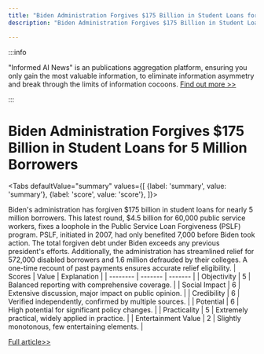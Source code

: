 ```yaml
---
title: "Biden Administration Forgives $175 Billion in Student Loans for 5 Million Borrowers"
description: "Biden Administration Forgives $175 Billion in Student Loans for 5 Million Borrowers"

---
```



:::info

"Informed AI News" is an publications aggregation platform, ensuring you only gain the most valuable information, to eliminate information asymmetry and break through the limits of information cocoons.  [Find out more >>](/)

:::

# Biden Administration Forgives $175 Billion in Student Loans for 5 Million Borrowers


<Tabs
	defaultValue="summary"
	values={[
	{label: 'summary', value: 'summary'},
	{label: 'score', value: 'score'},
]}>
<TabItem value="summary">


Biden's administration has forgiven $175 billion in student loans for nearly 5 million borrowers. This latest round, $4.5 billion for 60,000 public service workers, fixes a loophole in the Public Service Loan Forgiveness (PSLF) program. PSLF, initiated in 2007, had only benefited 7,000 before Biden took action. The total forgiven debt under Biden exceeds any previous president's efforts. Additionally, the administration has streamlined relief for 572,000 disabled borrowers and 1.6 million defrauded by their colleges. A one-time recount of past payments ensures accurate relief eligibility.
</TabItem>
<TabItem value="score">
	| Scores     | Value   | Explanation |
	| -------- | ------- | ------- |
	| Objectivity  | 5    | Balanced reporting with comprehensive coverage.    |
	| Social Impact | 6     | Extensive discussion, major impact on public opinion.    |
	| Credibility    | 6    | Verified independently, confirmed by multiple sources.    |
	| Potential    | 6    | High potential for significant policy changes.    |
	| Practicality    | 5    | Extremely practical, widely applied in practice.    |
	| Entertainment Value    | 2    | Slightly monotonous, few entertaining elements.    |
</TabItem>
</Tabs>

[Full article>>](https://news.slashdot.org/story/24/10/19/0226232/new-us-student-loan-forgiveness-brings-total-to-175-billion-for-5-million-people?utm_source=rss1.0mainlinkanon&utm_medium=feed)
